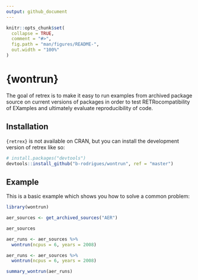 ```yaml
---
output: github_document
---
```


<!-- README.md is generated from README.Rmd. Please edit that file -->

```r
knitr::opts_chunk$set(
  collapse = TRUE,
  comment = "#>",
  fig.path = "man/figures/README-",
  out.width = "100%"
)
```

# {wontrun}

<!-- badges: start -->
<!-- badges: end -->

The goal of retrex is to make it easy to run examples from archived package source on current versions of packages in order
to test RETRocompatibility of EXamples and ultimately evaluate reproducibility of code.

## Installation

`{retrex}` is not available on CRAN, but you can install the development version of retrex like so:

```r
# install.packages("devtools")
devtools::install_github("b-rodrigues/wontrun", ref = "master")
```

## Example

This is a basic example which shows you how to solve a common problem:

```r
library(wontrun)

```

```r
aer_sources <- get_archived_sources("AER")

```

```r
aer_sources

```

```r
aer_runs <- aer_sources %>%
  wontrun(ncpus = 6, years = 2008)
```

```r
aer_runs <- aer_sources %>%
  wontrun(ncpus = 6, years = 2008)
```

```r
summary_wontrun(aer_runs)
```

